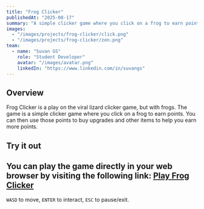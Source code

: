 ```yaml
---
title: "Frog Clicker"
publishedAt: "2025-08-17"
summary: "A simple clicker game where you click on a frog to earn points and buy upgrades."
images:
  - "/images/projects/frog-clicker/click.png"
  - "/images/projects/frog-clicker/zen.png"
team:
  - name: "Suvan GS"
    role: "Student Developer"
    avatar: "/images/avatar.png"
    linkedIn: "https://www.linkedin.com/in/suvangs"
---
```


## Overview

Frog Clicker is a play on the viral lizard clicker game, but with frogs. The game is a simple clicker game where you click on a frog to earn points. You can then use those points to buy upgrades and other items to help you earn more points.



## Try it out

You can play the game directly in your web browser by visiting the following link:
[Play Frog Clicker](https://frog-wizard-guild.vercel.app/)
---

`WASD` to move, `ENTER` to interact, `ESC` to pause/exit.